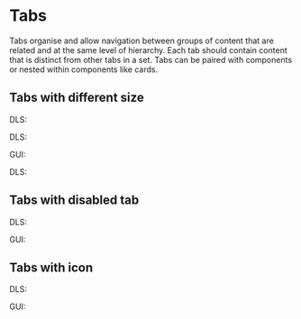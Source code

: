 <style>
  {`
    .flex {
      display: flex;
      align-items: center;
      gap: 16px;
    }
     .type {
      min-width: 40px;
    }
 `}
</style>



<Meta title="Tabs Overview" />

# Tabs

Tabs organise and allow navigation between groups of content that are related and at the same level of hierarchy. Each tab should contain content that is distinct from other tabs in a set. Tabs can be paired with components or nested within components like cards.

## Tabs with different size

<Canvas>
  <div>
    <div class="flex">
      <p class="type">DLS:</p>
      <Story of={TabsStories.Small} />
    </div>
  </div>
</Canvas>

<Canvas>
  <div>
    <div class="flex">
      <p class="type">DLS:</p>
      <Story of={TabsStories.Medium} />
    </div>
    <div class="flex">
      <p class="type">GUI:</p>
      <Story of={TabsGUIStories.Default} />
    </div>
  </div>
</Canvas>

<Canvas>
  <div>
    <div class="flex">
      <p class="type">DLS:</p>
      <Story of={TabsStories.Large} />
    </div>
  </div>
</Canvas>

## Tabs with disabled tab

<Canvas>
  <div>
    <div class="flex">
      <p class="type">DLS:</p>
      <Story of={TabsStories.WithDisabled} />
    </div>
    <div class="flex">
      <p class="type">GUI:</p>
      <Story of={TabsGUIStories.WithDisabled} />
    </div>
  </div>
</Canvas>

## Tabs with icon

<Canvas>
  <div>
    <div class="flex">
      <p class="type">DLS:</p>
      <Story of={TabsStories.WithIcon} />
    </div>
    <div class="flex">
      <p class="type">GUI:</p>
      <Story of={TabsGUIStories.WithIcon} />
    </div>
  </div>
</Canvas>
